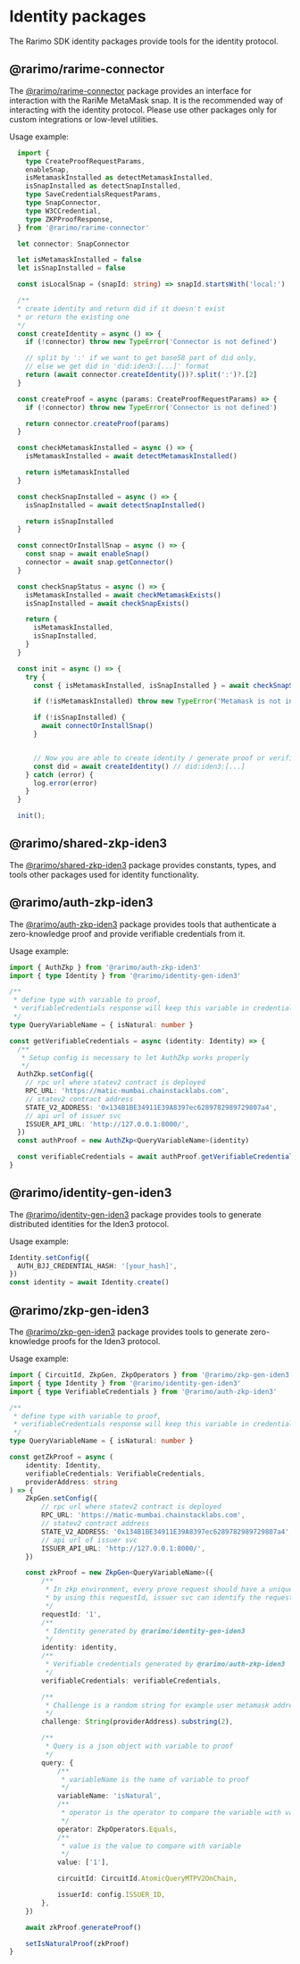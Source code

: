 ---
---

# Identity packages

The Rarimo SDK identity packages provide tools for the identity protocol.

## @rarimo/rarime-connector

The [@rarimo/rarime-connector](https://www.npmjs.com/package/@rarimo/rarime-connector) package provides an interface for interaction with the RariMe MetaMask snap. It is the recommended way of interacting with the identity protocol.
Please use other packages only for custom integrations or low-level utilities.

Usage example:

```ts
  import {
    type CreateProofRequestParams,
    enableSnap,
    isMetamaskInstalled as detectMetamaskInstalled,
    isSnapInstalled as detectSnapInstalled,
    type SaveCredentialsRequestParams,
    type SnapConnector,
    type W3CCredential,
    type ZKPProofResponse,
  } from '@rarimo/rarime-connector'

  let connector: SnapConnector

  let isMetamaskInstalled = false
  let isSnapInstalled = false

  const isLocalSnap = (snapId: string) => snapId.startsWith('local:')

  /**
  * create identity and return did if it doesn't exist
  * or return the existing one
  */
  const createIdentity = async () => {
    if (!connector) throw new TypeError('Connector is not defined')

    // split by ':' if we want to get base58 part of did only,
    // else we get did in 'did:iden3:[...]' format
    return (await connector.createIdentity())?.split(':')?.[2]
  }

  const createProof = async (params: CreateProofRequestParams) => {
    if (!connector) throw new TypeError('Connector is not defined')

    return connector.createProof(params)
  }

  const checkMetamaskInstalled = async () => {
    isMetamaskInstalled = await detectMetamaskInstalled()

    return isMetamaskInstalled
  }

  const checkSnapInstalled = async () => {
    isSnapInstalled = await detectSnapInstalled()

    return isSnapInstalled
  }

  const connectOrInstallSnap = async () => {
    const snap = await enableSnap()
    connector = await snap.getConnector()
  }

  const checkSnapStatus = async () => {
    isMetamaskInstalled = await checkMetamaskExists()
    isSnapInstalled = await checkSnapExists()

    return {
      isMetamaskInstalled,
      isSnapInstalled,
    }
  }

  const init = async () => {
    try {
      const { isMetamaskInstalled, isSnapInstalled } = await checkSnapStatus()

      if (!isMetamaskInstalled) throw new TypeError('Metamask is not installed')

      if (!isSnapInstalled) {
        await connectOrInstallSnap()
      }


      // Now you are able to create identity / generate proof or verifiable credentials by using corresponding methods, e. g.
      const did = await createIdentity() // did:iden3:[...]
    } catch (error) {
      log.error(error)
    }
  }

  init();
```

## @rarimo/shared-zkp-iden3

The [@rarimo/shared-zkp-iden3](https://www.npmjs.com/package/@rarimo/shared-zkp-iden3) package provides constants, types, and tools other packages used for identity functionality.

## @rarimo/auth-zkp-iden3

The [@rarimo/auth-zkp-iden3](https://www.npmjs.com/package/@rarimo/auth-zkp-iden3) package provides tools that authenticate a zero-knowledge proof and provide verifiable credentials from it.

Usage example:

```ts
import { AuthZkp } from '@rarimo/auth-zkp-iden3'
import { type Identity } from '@rarimo/identity-gen-iden3'

/**
 * define type with variable to proof,
 * verifiableCredentials response will keep this variable in credentialSubject
 */
type QueryVariableName = { isNatural: number }

const getVerifiableCredentials = async (identity: Identity) => {
  /**
   * Setup config is necessary to let AuthZkp works properly
   */
  AuthZkp.setConfig({
    // rpc url where statev2 contract is deployed
    RPC_URL: 'https://matic-mumbai.chainstacklabs.com',
    // statev2 contract address
    STATE_V2_ADDRESS: '0x134B1BE34911E39A8397ec6289782989729807a4',
    // api url of issuer svc
    ISSUER_API_URL: 'http://127.0.0.1:8000/',
  })
  const authProof = new AuthZkp<QueryVariableName>(identity)

  const verifiableCredentials = await authProof.getVerifiableCredentials()
}
```

## @rarimo/identity-gen-iden3

The [@rarimo/identity-gen-iden3](https://www.npmjs.com/package/@rarimo/react-provider) package provides tools to generate distributed identities for the Iden3 protocol.

Usage example:

```ts
Identity.setConfig({
  AUTH_BJJ_CREDENTIAL_HASH: '[your_hash]',
})
const identity = await Identity.create()
```

## @rarimo/zkp-gen-iden3

The [@rarimo/zkp-gen-iden3](https://www.npmjs.com/package/@rarimo/zkp-gen-iden3) package provides tools to generate zero-knowledge proofs for the Iden3 protocol.

Usage example:

```ts
import { CircuitId, ZkpGen, ZkpOperators } from '@rarimo/zkp-gen-iden3'
import { type Identity } from '@rarimo/identity-gen-iden3'
import { type VerifiableCredentials } from '@rarimo/auth-zkp-iden3'

/**
 * define type with variable to proof,
 * verifiableCredentials response will keep this variable in credentialSubject
 */
type QueryVariableName = { isNatural: number }

const getZkProof = async (
    identity: Identity,
    verifiableCredentials: VerifiableCredentials,
    providerAddress: string
) => {
    ZkpGen.setConfig({
        // rpc url where statev2 contract is deployed
        RPC_URL: 'https://matic-mumbai.chainstacklabs.com',
        // statev2 contract address
        STATE_V2_ADDRESS: '0x134B1BE34911E39A8397ec6289782989729807a4',
        // api url of issuer svc
        ISSUER_API_URL: 'http://127.0.0.1:8000/',
    })

    const zkProof = new ZkpGen<QueryVariableName>({
        /**
         * In zkp environment, every prove request should have a unique requestId
         * by using this requestId, issuer svc can identify the request
         */
        requestId: '1',
        /**
         * Identity generated by @rarimo/identity-gen-iden3
         */
        identity: identity,
        /**
         * Verifiable credentials generated by @rarimo/auth-zkp-iden3
         */
        verifiableCredentials: verifiableCredentials,

        /**
         * Challenge is a random string for example user metamask address without '0x'
         */
        challenge: String(providerAddress).substring(2),

        /**
         * Query is a json object with variable to proof
         */
        query: {
            /**
             * variableName is the name of variable to proof
             */
            variableName: 'isNatural',
            /**
             * operator is the operator to compare the variable with value
             */
            operator: ZkpOperators.Equals,
            /**
             * value is the value to compare with variable
             */
            value: ['1'],

            circuitId: CircuitId.AtomicQueryMTPV2OnChain,

            issuerId: config.ISSUER_ID,
        },
    })

    await zkProof.generateProof()

    setIsNaturalProof(zkProof)
}
```